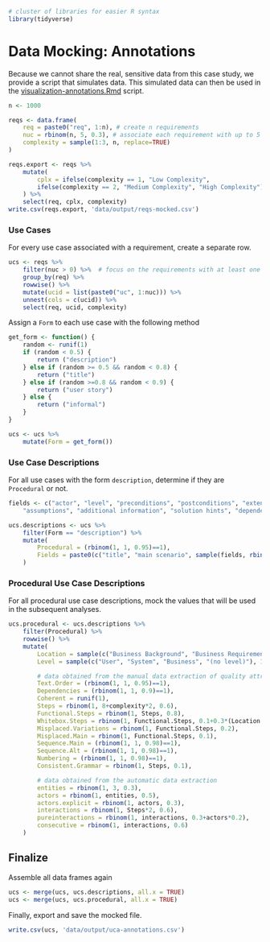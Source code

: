 ```{r setup, include=FALSE}
# cluster of libraries for easier R syntax
library(tidyverse)
```

# Data Mocking: Annotations

Because we cannot share the real, sensitive data from this case study, we provide a script that simulates data.
This simulated data can then be used in the [visualization-annotations.Rmd](./../visualization/visualization-annotations.Rmd) script.

```{r create_requirements}
n <- 1000

reqs <- data.frame(
    req = paste0("req", 1:n), # create n requirements
    nuc = rbinom(n, 5, 0.3), # associate each requirement with up to 5 use cases
    complexity = sample(1:3, n, replace=TRUE)
)

reqs.export <- reqs %>% 
    mutate(
        cplx = ifelse(complexity == 1, "Low Complexity", 
        ifelse(complexity == 2, "Medium Complexity", "High Complexity"))
    ) %>% 
    select(req, cplx, complexity)
write.csv(reqs.export, 'data/output/reqs-mocked.csv')
```

### Use Cases

For every use case associated with a requirement, create a separate row.

```{r expand-ucs}
ucs <- reqs %>% 
    filter(nuc > 0) %>%  # focus on the requirements with at least one use case
    group_by(req) %>% 
    rowwise() %>% 
    mutate(ucid = list(paste0("uc", 1:nuc))) %>% 
    unnest(cols = c(ucid)) %>% 
    select(req, ucid, complexity)
```

Assign a `Form` to each use case with the following method

```{r select-form}
get_form <- function() {
    random <- runif(1)
    if (random < 0.5) {
        return ("description")
    } else if (random >= 0.5 && random < 0.8) {
        return ("title")
    } else if (random >=0.8 && random < 0.9) {
        return ("user story")
    } else {
        return ("informal")
    }
}

ucs <- ucs %>% 
    mutate(Form = get_form())
```

### Use Case Descriptions

For all use cases with the form `description`, determine if they are `Procedural` or not.

```{r procedural}
fields <- c("actor", "level", "preconditions", "postconditions", "extensions",
    "assumptions", "additional information", "solution hints", "dependencies", "limitations", "revision history")

ucs.descriptions <- ucs %>% 
    filter(Form == "description") %>% 
    mutate(
        Procedural = (rbinom(1, 1, 0.95)==1),
        Fields = paste0(c("title", "main scenario", sample(fields, rbinom(1, length(fields), 0.5))), collapse= "; ")
    )
```

### Procedural Use Case Descriptions

For all procedural use case descriptions, mock the values that will be used in the subsequent analyses.

```{r attributes}
ucs.procedural <- ucs.descriptions %>% 
    filter(Procedural) %>% 
    rowwise() %>% 
    mutate(
        Location = sample(c("Business Background", "Business Requirements", "Solution Proposal", "default"), 1),
        Level = sample(c("User", "System", "Business", "(no level)"), 1),

        # data obtained from the manual data extraction of quality attributes
        Text.Order = (rbinom(1, 1, 0.95)==1),
        Dependencies = (rbinom(1, 1, 0.9)==1),
        Coherent = runif(1),
        Steps = rbinom(1, 8+complexity*2, 0.6),
        Functional.Steps = rbinom(1, Steps, 0.8),
        Whitebox.Steps = rbinom(1, Functional.Steps, 0.1+0.3*(Location == "Solution Proposal")),
        Misplaced.Variations = rbinom(1, Functional.Steps, 0.2),
        Misplaced.Main = rbinom(1, Functional.Steps, 0.1),
        Sequence.Main = (rbinom(1, 1, 0.98)==1),
        Sequence.Alt = (rbinom(1, 1, 0.98)==1),
        Numbering = (rbinom(1, 1, 0.98)==1),
        Consistent.Grammar = rbinom(1, Steps, 0.1),

        # data obtained from the automatic data extraction
        entities = rbinom(1, 3, 0.3),
        actors = rbinom(1, entities, 0.5),
        actors.explicit = rbinom(1, actors, 0.3),
        interactions = rbinom(1, Steps*2, 0.6),
        pureinteractions = rbinom(1, interactions, 0.3+actors*0.2),
        consecutive = rbinom(1, interactions, 0.6)
    )
```

## Finalize

Assemble all data frames again

```{r assembly}
ucs <- merge(ucs, ucs.descriptions, all.x = TRUE)
ucs <- merge(ucs, ucs.procedural, all.x = TRUE)
```

Finally, export and save the mocked file.

```{r export}
write.csv(ucs, 'data/output/uca-annotations.csv')
```

